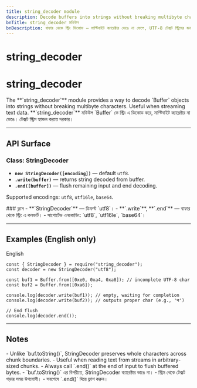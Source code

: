 ```yaml
---
title: string_decoder module
description: Decode buffers into strings without breaking multibyte characters — useful for streaming data like UTF-8 text.
bnTitle: string_decoder মডিউল
bnDescription: বাফার থেকে স্ট্রিং ডিকোড — মাল্টিবাইট ক্যারেক্টার ভেঙে না ফেলে, UTF-8 টেক্সট স্ট্রিমের জন্য উপযোগী।
---
```


# <I18nEnglish>string_decoder</I18nEnglish>
# <I18nBangla>string_decoder</I18nBangla>


<I18nEnglish>
The **`string_decoder`** module provides a way to decode `Buffer` objects into strings without breaking multibyte characters. Useful when streaming text data.
</I18nEnglish>

<I18nBangla>
**`string_decoder`** মডিউল `Buffer` কে স্ট্রিং এ ডিকোড করে, মাল্টিবাইট ক্যারেক্টার না ভেঙে। টেক্সট স্ট্রিম হ্যান্ডল করতে দরকার।
</I18nBangla>



---

## API Surface

<I18nEnglish>

### Class: StringDecoder
- **`new StringDecoder([encoding])`** — default `utf8`.  
- **`.write(buffer)`** — returns string decoded from buffer.  
- **`.end([buffer])`** — flush remaining input and end decoding.  

Supported encodings: `utf8`, `utf16le`, `base64`.  

</I18nEnglish>

<I18nBangla>
### ক্লাস
- **`StringDecoder`** — ডিফল্ট `utf8`।  
- **`.write`**, **`.end`** — বাফার থেকে স্ট্রিং এ কনভার্ট।  
- সাপোর্টেড এনকোডিং: `utf8`, `utf16le`, `base64`।  
</I18nBangla>



---

## Examples (English only)

<Tabs defaultValue="english" className="w-full">
  <TabsList>
    <TabsTrigger value="english">English</TabsTrigger>
  </TabsList>

  <TabsContent value="english">

```bnl
const { StringDecoder } = require("string_decoder");
const decoder = new StringDecoder("utf8");

const buf1 = Buffer.from([0xe0, 0xa4, 0xa8]); // incomplete UTF-8 char
const buf2 = Buffer.from([0xa6]);

console.log(decoder.write(buf1)); // empty, waiting for completion
console.log(decoder.write(buf2)); // outputs proper char (e.g., 'न')

// End flush
console.log(decoder.end());
```
  </TabsContent>
</Tabs>

---

## Notes

<I18nEnglish>
- Unlike `buf.toString()`, StringDecoder preserves whole characters across chunk boundaries.  
- Useful when reading text from streams in arbitrary-sized chunks.  
- Always call `.end()` at the end of input to flush buffered bytes.  
</I18nEnglish>

<I18nBangla>
- `buf.toString()` এর বিপরীতে, StringDecoder ক্যারেক্টার ভাঙে না।  
- স্ট্রিম থেকে টেক্সট পড়ার সময় উপযোগী।  
- সবশেষে `.end()` দিয়ে ফ্লাশ করুন।  
</I18nBangla>


